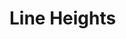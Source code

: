 



<Meta
  title="Real System/Theming/Tokens/Line Heights"
  parameters={makeMdxParameters()}
/>

# Line Heights

<ThemeProvider>
  <TokenSearch scale="lineHeights" />
</ThemeProvider>
